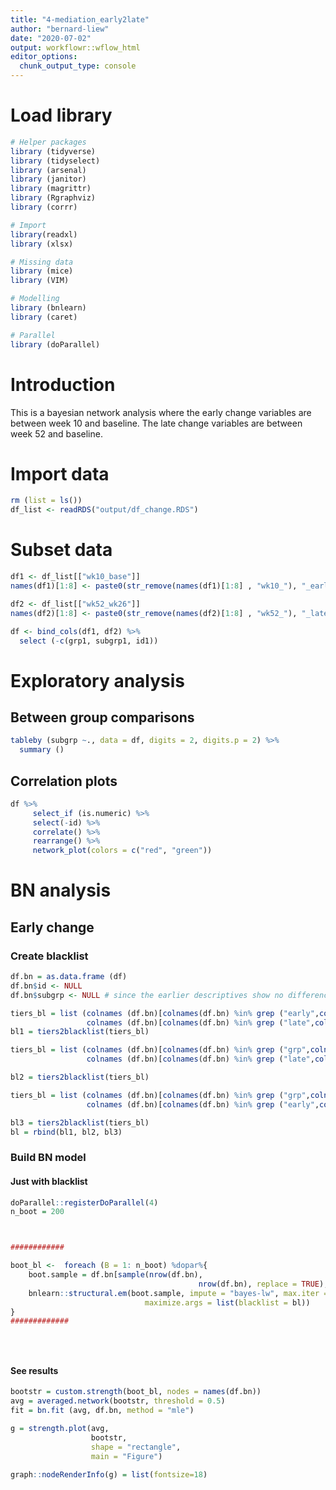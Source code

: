 ```yaml
---
title: "4-mediation_early2late"
author: "bernard-liew"
date: "2020-07-02"
output: workflowr::wflow_html
editor_options:
  chunk_output_type: console
---
```



# Load library 

```r

# Helper packages
library (tidyverse)
library (tidyselect)
library (arsenal)
library (janitor)
library (magrittr)
library (Rgraphviz)
library (corrr)

# Import
library(readxl)
library (xlsx)

# Missing data
library (mice)
library (VIM)

# Modelling
library (bnlearn)
library (caret)

# Parallel
library (doParallel)

```

# Introduction

This is a bayesian network analysis where the early change variables are between week 10 and baseline. The late change variables are between week 52 and baseline.

# Import data

```r

rm (list = ls())
df_list <- readRDS("output/df_change.RDS")

```

# Subset data

```r
df1 <- df_list[["wk10_base"]]
names(df1)[1:8] <- paste0(str_remove(names(df1)[1:8] , "wk10_"), "_early")

df2 <- df_list[["wk52_wk26"]]
names(df2)[1:8] <- paste0(str_remove(names(df2)[1:8] , "wk52_"), "_late")

df <- bind_cols(df1, df2) %>%
  select (-c(grp1, subgrp1, id1))

```

# Exploratory  analysis

## Between group comparisons

```r
tableby (subgrp ~., data = df, digits = 2, digits.p = 2) %>%	
  summary () 
```

## Correlation plots

```r
df %>%	
     select_if (is.numeric) %>%	
     select(-id) %>%	
     correlate() %>%	
     rearrange() %>%	
     network_plot(colors = c("red", "green"))
```

# BN analysis

## Early change 

### Create blacklist

```r

df.bn = as.data.frame (df)
df.bn$id <- NULL
df.bn$subgrp <- NULL # since the earlier descriptives show no difference using ANOVA

tiers_bl = list (colnames (df.bn)[colnames(df.bn) %in% grep ("early",colnames(df.bn), value = TRUE)], 
                 colnames (df.bn)[colnames(df.bn) %in% grep ("late",colnames(df.bn), value = TRUE)])
bl1 = tiers2blacklist(tiers_bl)

tiers_bl = list (colnames (df.bn)[colnames(df.bn) %in% grep ("grp",colnames(df.bn), value = TRUE)], 
                 colnames (df.bn)[colnames(df.bn) %in% grep ("late",colnames(df.bn), value = TRUE)])

bl2 = tiers2blacklist(tiers_bl)

tiers_bl = list (colnames (df.bn)[colnames(df.bn) %in% grep ("grp",colnames(df.bn), value = TRUE)], 
                 colnames (df.bn)[colnames(df.bn) %in% grep ("early",colnames(df.bn), value = TRUE)])

bl3 = tiers2blacklist(tiers_bl)
bl = rbind(bl1, bl2, bl3)

```



### Build BN model

#### Just with blacklist 

```r

doParallel::registerDoParallel(4)
n_boot = 200



############

boot_bl <-  foreach (B = 1: n_boot) %dopar%{
    boot.sample = df.bn[sample(nrow(df.bn), 
                                          nrow(df.bn), replace = TRUE), ]
    bnlearn::structural.em(boot.sample, impute = "bayes-lw", max.iter = 3,
                              maximize.args = list(blacklist = bl))
}
#############


  

```

#### See results

```r

bootstr = custom.strength(boot_bl, nodes = names(df.bn))
avg = averaged.network(bootstr, threshold = 0.5)
fit = bn.fit (avg, df.bn, method = "mle")

g = strength.plot(avg, 
                  bootstr, 
                  shape = "rectangle",
                  main = "Figure")

graph::nodeRenderInfo(g) = list(fontsize=18)


```
